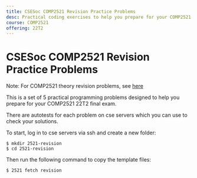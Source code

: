 ```yaml
---
title: CSESoc COMP2521 Revision Practice Problems
desc: Practical coding exercises to help you prepare for your COMP2521 22T2 final exam 😄
course: COMP2521
offering: 22T2
---
```



# CSESoc COMP2521 Revision Practice Problems

Note: For COMP2521 theory revision problems, see [here](https://learn.csesoc.org.au/articles/2521-revision-theory)

This is a set of 5 practical programming problems designed to help you prepare for your COMP2521 22T2 final exam.

There are autotests for each problem on cse servers which you can use to check your solutions.

To start, log in to cse servers via ssh and create a new folder:

```bash:~
$ mkdir 2521-revision
$ cd 2521-revision
```

Then run the following command to copy the template files:

```bash:~/2521-revision
$ 2521 fetch revision
```
